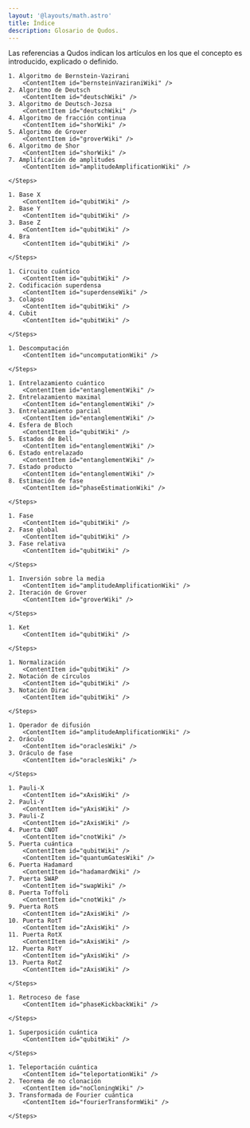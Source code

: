 ```yaml
---
layout: '@layouts/math.astro'
title: Índice
description: Glosario de Qudos.
---
```



Las referencias a Qudos indican los artículos en los que el concepto es introducido, explicado o definido.

<Card title="A">
    <Steps>

    1. Algoritmo de Bernstein-Vazirani
        <ContentItem id="bernsteinVaziraniWiki" />
    2. Algoritmo de Deutsch
        <ContentItem id="deutschWiki" />
    3. Algoritmo de Deutsch-Jozsa
        <ContentItem id="deutschWiki" />
    4. Algoritmo de fracción continua
        <ContentItem id="shorWiki" />
    5. Algoritmo de Grover
        <ContentItem id="groverWiki" />
    6. Algoritmo de Shor
        <ContentItem id="shorWiki" />
    7. Amplificación de amplitudes
        <ContentItem id="amplitudeAmplificationWiki" />

    </Steps>
</Card>

<Card title="B">
    <Steps>

    1. Base X
        <ContentItem id="qubitWiki" />
    2. Base Y
        <ContentItem id="qubitWiki" />
    3. Base Z
        <ContentItem id="qubitWiki" />
    4. Bra
        <ContentItem id="qubitWiki" />

    </Steps>
</Card>

<Card title="C">
    <Steps>

    1. Circuito cuántico
        <ContentItem id="qubitWiki" />
    2. Codificación superdensa
        <ContentItem id="superdenseWiki" />
    3. Colapso
        <ContentItem id="qubitWiki" />
    4. Cubit
        <ContentItem id="qubitWiki" />

    </Steps>
</Card>

<Card title="D">
    <Steps>

    1. Descomputación
        <ContentItem id="uncomputationWiki" />

    </Steps>
</Card>

<Card title="E">
    <Steps>

    1. Entrelazamiento cuántico
        <ContentItem id="entanglementWiki" />
    2. Entrelazamiento maximal
        <ContentItem id="entanglementWiki" />
    3. Entrelazamiento parcial
        <ContentItem id="entanglementWiki" />
    4. Esfera de Bloch
        <ContentItem id="qubitWiki" />
    5. Estados de Bell
        <ContentItem id="entanglementWiki" />
    6. Estado entrelazado
        <ContentItem id="entanglementWiki" />
    7. Estado producto
        <ContentItem id="entanglementWiki" />
    8. Estimación de fase
        <ContentItem id="phaseEstimationWiki" />

    </Steps>
</Card>

<Card title="F">
    <Steps>

    1. Fase
        <ContentItem id="qubitWiki" />
    2. Fase global
        <ContentItem id="qubitWiki" />
    3. Fase relativa
        <ContentItem id="qubitWiki" />

    </Steps>
</Card>

<Card title="I">
    <Steps>

    1. Inversión sobre la media
        <ContentItem id="amplitudeAmplificationWiki" />
    2. Iteración de Grover
        <ContentItem id="groverWiki" />

    </Steps>
</Card>

<Card title="K">
    <Steps>

    1. Ket
        <ContentItem id="qubitWiki" />

    </Steps>
</Card>

<Card title="N">
    <Steps>

    1. Normalización
        <ContentItem id="qubitWiki" />
    2. Notación de círculos
        <ContentItem id="qubitWiki" />
    3. Notación Dirac
        <ContentItem id="qubitWiki" />

    </Steps>
</Card>

<Card title="O">
    <Steps>

    1. Operador de difusión
        <ContentItem id="amplitudeAmplificationWiki" />
    2. Oráculo
        <ContentItem id="oraclesWiki" />
    3. Oráculo de fase
        <ContentItem id="oraclesWiki" />

    </Steps>
</Card>

<Card title="P">
    <Steps>

    1. Pauli-X
        <ContentItem id="xAxisWiki" />
    2. Pauli-Y
        <ContentItem id="yAxisWiki" />
    3. Pauli-Z
        <ContentItem id="zAxisWiki" />
    4. Puerta CNOT
        <ContentItem id="cnotWiki" />
    5. Puerta cuántica
        <ContentItem id="qubitWiki" />
        <ContentItem id="quantumGatesWiki" />
    6. Puerta Hadamard
        <ContentItem id="hadamardWiki" />
    7. Puerta SWAP
        <ContentItem id="swapWiki" />
    8. Puerta Toffoli
        <ContentItem id="cnotWiki" />
    9. Puerta RotS
        <ContentItem id="zAxisWiki" />
    10. Puerta RotT
        <ContentItem id="zAxisWiki" />
    11. Puerta RotX
        <ContentItem id="xAxisWiki" />
    12. Puerta RotY
        <ContentItem id="yAxisWiki" />
    13. Puerta RotZ
        <ContentItem id="zAxisWiki" />

    </Steps>
</Card>

<Card title="R">
    <Steps>

    1. Retroceso de fase
        <ContentItem id="phaseKickbackWiki" />

    </Steps>
</Card>

<Card title="S">
    <Steps>

    1. Superposición cuántica
        <ContentItem id="qubitWiki" />

    </Steps>
</Card>

<Card title="T">
    <Steps>

    1. Teleportación cuántica
        <ContentItem id="teleportationWiki" />
    2. Teorema de no clonación
        <ContentItem id="noCloningWiki" />
    3. Transformada de Fourier cuántica
        <ContentItem id="fourierTransformWiki" />

    </Steps>
</Card>
